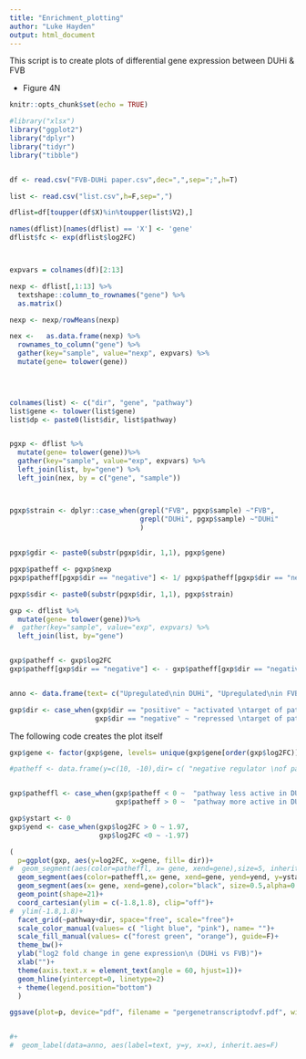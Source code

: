```yaml
---
title: "Enrichment_plotting"
author: "Luke Hayden"
output: html_document
---
```


This script is to create plots of differential gene expression between DUHi & FVB

- Figure 4N


```r
knitr::opts_chunk$set(echo = TRUE)
```

```r
#library("xlsx")
library("ggplot2")
library("dplyr")
library("tidyr")
library("tibble")


df <- read.csv("FVB-DUHi paper.csv",dec=",",sep=";",h=T)

list <- read.csv("list.csv",h=F,sep=",")

dflist=df[toupper(df$X)%in%toupper(list$V2),]

names(dflist)[names(dflist) == 'X'] <- 'gene'
dflist$fc <- exp(dflist$log2FC)



expvars = colnames(df)[2:13]

nexp <- dflist[,1:13] %>%
  textshape::column_to_rownames("gene") %>%
  as.matrix()

nexp <- nexp/rowMeans(nexp) 

nex <-   as.data.frame(nexp) %>%
  rownames_to_column("gene") %>%
  gather(key="sample", value="nexp", expvars) %>%
  mutate(gene= tolower(gene))
  



colnames(list) <- c("dir", "gene", "pathway")
list$gene <- tolower(list$gene)
list$dp <- paste0(list$dir, list$pathway)


pgxp <- dflist %>%
  mutate(gene= tolower(gene))%>%
  gather(key="sample", value="exp", expvars) %>%
  left_join(list, by="gene") %>%
  left_join(nex, by = c("gene", "sample"))



pgxp$strain <- dplyr::case_when(grepl("FVB", pgxp$sample) ~"FVB",
                                grepl("DUHi", pgxp$sample) ~"DUHi"
                                )
                      
                      
pgxp$gdir <- paste0(substr(pgxp$dir, 1,1), pgxp$gene)

pgxp$patheff <- pgxp$nexp
pgxp$patheff[pgxp$dir == "negative"] <- 1/ pgxp$patheff[pgxp$dir == "negative"]

pgxp$sdir <- paste0(substr(pgxp$dir, 1,1), pgxp$strain)
```







```r

gxp <- dflist %>%
  mutate(gene= tolower(gene))%>%
#  gather(key="sample", value="exp", expvars) %>%
  left_join(list, by="gene")


gxp$patheff <- gxp$log2FC
gxp$patheff[gxp$dir == "negative"] <- - gxp$patheff[gxp$dir == "negative"]


anno <- data.frame(text= c("Upregulated\nin DUHi", "Upregulated\nin FVB"), y= c(1.5-1.5), x= c( "repressed \ntarget of pathway",  "activated \ntarget of pathway"))

gxp$dir <- case_when(gxp$dir == "positive" ~ "activated \ntarget of pathway", 
                     gxp$dir == "negative" ~ "repressed \ntarget of pathway")
```


The following code creates the plot itself

```r

gxp$gene <- factor(gxp$gene, levels= unique(gxp$gene[order(gxp$log2FC)]))

#patheff <- data.frame(y=c(10, -10),dir= c( "negative regulator \nof pathway", "positive regulator \nof pathway"))


gxp$patheffl <- case_when(gxp$patheff < 0 ~  "pathway less active in DUHi",
                          gxp$patheff > 0 ~  "pathway more active in DUHi")

gxp$ystart <- 0
gxp$yend <- case_when(gxp$log2FC > 0 ~ 1.97, 
                      gxp$log2FC <0 ~ -1.97)

(
  p=ggplot(gxp, aes(y=log2FC, x=gene, fill= dir))+
#  geom_segment(aes(color=patheffl, x= gene, xend=gene),size=5, inherit.aes=F, y=-10, yend=10)+
  geom_segment(aes(color=patheffl,x= gene, xend=gene, yend=yend, y=ystart),size=5, inherit.aes=F)+
  geom_segment(aes(x= gene, xend=gene),color="black", size=0.5,alpha=0.1, inherit.aes=F, y=-1.95, yend=1.95)+
  geom_point(shape=21)+
  coord_cartesian(ylim = c(-1.8,1.8), clip="off")+
#  ylim(-1.8,1.8)+
  facet_grid(~pathway+dir, space="free", scale="free")+
  scale_color_manual(values= c( "light blue", "pink"), name= "")+
  scale_fill_manual(values= c("forest green", "orange"), guide=F)+
  theme_bw()+
  ylab("log2 fold change in gene expression\n (DUHi vs FVB)")+
  xlab("")+  
  theme(axis.text.x = element_text(angle = 60, hjust=1))+ 
  geom_hline(yintercept=0, linetype=2)
  + theme(legend.position="bottom")
  )

ggsave(plot=p, device="pdf", filename = "pergenetranscriptodvf.pdf", width=8, height=6)


#+
#  geom_label(data=anno, aes(label=text, y=y, x=x), inherit.aes=F)
```


